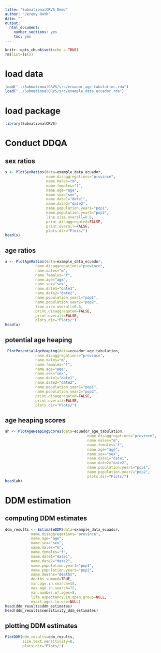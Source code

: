 ```yaml
---
title: "SubnationalCRVS Demo"
author: "Jeremy Roth"
date: ""
output: 
  html_document:
    number_sections: yes 
    toc: yes
---
```


```r
knitr::opts_chunk$set(echo = TRUE)
rm(list=ls())
```

# load data
```r
load("../SubnationalCRVS/src/ecuador_age_tabulation.rda")
load("../SubnationalCRVS/src/example_data_ecuador.rda")
```

# load package
```r
library(SubnationalCRVS)
```

<!-- # source scripts and load dependencies (will be replaced by a call to library() when a draft of the documentation is done) -->
<!-- ```{r, "source_scripts", message=FALSE, warning=FALSE, eval=FALSE} -->
<!-- ## source scripts -->
<!-- source("../SubnationalCRVS/R/ComputeAgeHeapingScores.R") -->
<!-- source("../SubnationalCRVS/R/ComputeAgeRatios.R") -->
<!-- source("../SubnationalCRVS/R/ComputeSexRatios.R") -->
<!-- source("../SubnationalCRVS/R/EstimateDDM.R") -->
<!-- source("../SubnationalCRVS/R/GetOneAgeRatio.R") -->
<!-- source("../SubnationalCRVS/R/Helpers.R") -->
<!-- source("../SubnationalCRVS/R/PlotAgeHeapingScores.R") -->
<!-- source("../SubnationalCRVS/R/PlotAgeRatios.R") -->
<!-- source("../SubnationalCRVS/R/PlotDDM.R") -->
<!-- source("../SubnationalCRVS/R/PlotPotentialAgeHeaping.R") -->
<!-- source("../SubnationalCRVS/R/PlotSexRatios.R") -->
<!-- ## load dependencies -->
<!-- library(dplyr) -->
<!-- library(ggplot2) -->
<!-- library(ggpubr) -->
<!-- library(gridExtra) -->
<!-- library(reshape2) -->
<!-- library(DemoTools) -->
<!-- library(DDM) -->
<!-- ``` -->

# Conduct DDQA
## sex ratios
```r
s <- PlotSexRatios(data=example_data_ecuador,
                   name.disaggregations="province",
                   name.males="m",
                   name.females="f",
                   name.age="age",
                   name.sex="sex",
                   name.date1="date1",
                   name.date2="date2",
                   name.population.year1="pop1",
                   name.population.year2="pop2",
                   line.size.overall=0.6,
                   print.disaggregated=FALSE,
                   print.overall=FALSE,
                   plots.dir="Plots/")
head(s)
```
## age ratios
```r
a <- PlotAgeRatios(data=example_data_ecuador,
              name.disaggregations="province",
              name.males="m",
              name.females="f",
              name.age="age",
              name.sex="sex",
              name.date1="date1",
              name.date2="date2",
              name.population.year1="pop1",
              name.population.year2="pop2",
              line.size.overall=0.6,
              print.disaggregated=FALSE,
              print.overall=FALSE,
              plots.dir="Plots/")
head(a)
```

## potential age heaping
```r
 PlotPotentialAgeHeaping(data=ecuador_age_tabulation,
              name.disaggregations="province",
              name.males="m",
              name.females="f",
              name.age="age",
              name.sex="sex",
              name.date1="date1",
              name.date2="date2",
              name.population.year1="pop1",
              name.population.year2="pop2",
              print.disaggregated=FALSE,
              print.overall=FALSE,
              plots.dir="Plots/")
```

## age heaping scores
```r
ah <- PlotAgeHeapingScores(data=ecuador_age_tabulation,
                                      name.disaggregations="province",
                                      name.males="m",
                                      name.females="f",
                                      name.age="age",
                                      name.sex="sex",
                                      name.date1="date1",
                                      name.date2="date2",
                                      name.population.year1="pop1",
                                      name.population.year2="pop2",
                                      plots.dir="Plots/")
head(ah)
```

# DDM estimation
## computing DDM estimates
```r
ddm_results <- EstimateDDM(data=example_data_ecuador, 
            name.disaggregations="province",
            name.age="age",
            name.sex="sex",
            name.males="m",
            name.females="f",
            name.date1="date1",
            name.date2="date2",
            name.population.year1="pop1",
            name.population.year2="pop2",
            name.deaths="deaths",
            deaths.summed=TRUE,
            min.age.in.search=15,
            max.age.in.search=75,
            min.number.of.ages=8,
            life.expectancy.in.open.group=NULL,
            exact.ages.to.use=NULL)
head(ddm_results$ddm_estimates)
head(ddm_results$sensitivity_ddm_estimates)
```
## plotting DDM estimates
```r
PlotDDM(ddm_results=ddm_results,
        size.text.sensitivity=8,
        plots.dir="Plots/")
```


